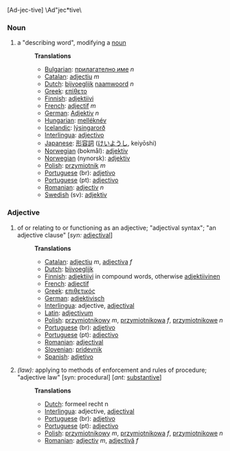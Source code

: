 [Ad-jec-tive] \Ad"jec*tive\

===Noun===
# a "describing word", modifying a [[noun]]
#:'''Translations'''
#:*[[Bulgarian]]: [[прилагателно име]] ''n''
#:*[[Catalan]]: [[adjectiu]] ''m''
#:*[[Dutch]]: [[bijvoeglijk]] [[naamwoord]] ''n''
#:*[[Greek]]: [[επίθετο]]
#:*[[Finnish]]: [[adjektiivi]]
#:*[[French]]: [[adjectif]] ''m''
#:*[[German]]: [[Adjektiv]] ''n''
#:*[[Hungarian]]: [[melléknév]]
#:*[[Icelandic]]: [[lýsingarorð]]
#:*[[Interlingua]]: [[adjectivo]]
#:*[[Japanese]]: [[形容詞]] ([[けいようし]], keiyōshi)
#:*[[Norwegian]] (bokmål): [[adjektiv]]
#:*[[Norwegian]] (nynorsk): [[adjektiv]]
#:*[[Polish]]: [[przymiotnik]] ''m''
#:*[[Portuguese]] (br): [[adjetivo]]
#:*[[Portuguese]] (pt): [[adjectivo]]
#:*[[Romanian]]: [[adjectiv]] ''n''
#:*[[Swedish]] (sv): [[adjektiv]]

===Adjective===
# of or relating to or functioning as an adjective; "adjectival syntax"; "an adjective clause" [''syn:'' [[adjectival]]]
#:'''Translations'''
#:*[[Catalan]]: [[adjectiu]] ''m'', [[adjectiva]] ''f''
#:*[[Dutch]]: [[bijvoeglijk]]
#:*[[Finnish]]: [[adjektiivi]] in compound words, otherwise [[adjektiivinen]]
#:*[[French]]: [[adjectif]]
#:*[[Greek]]: [[επιθετικός]]
#:*[[German]]: [[adjektivisch]]
#:*[[Interlingua]]: adjective, [[adjectival]]
#:*[[Latin]]: [[adjectivum]]
#:*[[Polish]]: [[przymiotnikowy]] ''m'', [[przymiotnikowa]] ''f'', [[przymiotnikowe]] ''n''
#:*[[Portuguese]] (br): [[adjetivo]]
#:*[[Portuguese]] (pt): [[adjectivo]]
#:*[[Romanian]]: [[adjectival]]
#:*[[Slovenian]]: [[pridevnik]]
#:*[[Spanish]]: [[adjetivo]]
#''(law):'' applying to methods of enforcement and rules of procedure; "adjective law" [syn: procedural] [''ant:'' [[substantive]]]
#:'''Translations'''
#:*[[Dutch]]: formeel recht n
#:*[[Interlingua]]: adjective, [[adjectival]]
#:*[[Portuguese]] (br): [[adjetivo]]
#:*[[Portuguese]] (pt): [[adjectivo]]
#:*[[Polish]]: [[przymiotnikowy]] ''m'', [[przymiotnikowa]] ''f'', [[przymiotnikowe]] ''n''
#:*[[Romanian]]: [[adjectiv]] ''m'', [[adjectivă]] ''f''